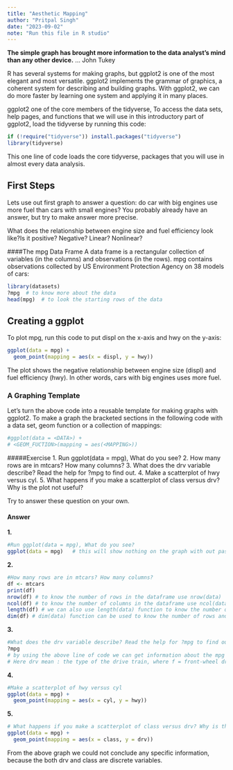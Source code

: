 ```yaml
---
title: "Aesthetic Mapping"
author: "Pritpal Singh"
date: "2023-09-02"
note: "Run this file in R studio"
---
```


**The simple graph has brought more information to the data analyst's mind than any other device.** ... John Tukey

R has several systems for making graphs, but ggplot2 is one of the most elegant and most versatile. ggplot2 implements the grammar of graphics, a coherent system for describing and building graphs. With ggplot2, we can do more faster by learning one system and applying it in many places.

ggplot2 one of the core members of the tidyverse, To access the data sets, help pages, and functions that we will use in this introductory part of ggplot2, load the tidyverse by running this code:

```r
if (!require("tidyverse")) install.packages("tidyverse")
library(tidyverse)
```

This one line of code loads the core tidyverse, packages that you will use in almost every data analysis. 


## First Steps 


Lets use out first graph to answer a question: do car with big engines use more fuel than cars with small engines? You probably already have an answer, but try to make answer more precise.

What does the relationship between engine size and fuel efficiency look like?Is it positive? Negative? Linear? Nonlinear?

####The mpg Data Frame 
A data frame is a rectangular collection of variables (in the columns) and observations (in the rows). mpg contains observations collected by US Environment Protection Agency on 38 models of cars:


```r
library(datasets)
?mpg  # to know more about the data
head(mpg)  # to look the starting rows of the data
```


## Creating a ggplot

To plot mpg, run this code to put displ on the x-axis and hwy on the y-axis:

```r
ggplot(data = mpg) + 
  geom_point(mapping = aes(x = displ, y = hwy))
```

The plot shows the negative relationship between engine size (displ) and fuel efficiency (hwy). In other words, cars with big engines uses more fuel. 


### A Graphing Template


Let's turn the above code into a reusable template for making graphs with ggplot2. To make a graph the bracketed sections in the following code with a data set, geom function or a collection of mappings:

```r
#ggplot(data = <DATA>) +
# <GEOM_FUCTION>(mapping = aes(<MAPPING>))
```

#####Exercise 
1. Run ggplot(data = mpg), What do you see?
2. How many rows are in mtcars? How many columns?
3. What does the drv variable describe? Read the help for ?mpg to find out.
4. Make a scatterplot of hwy versus cyl.
5. What happens if you make a scatterplot of class versus drv? Why is the plot not useful?


Try to answer these question on your own.










#### Answer

**1.**
```r
#Run ggplot(data = mpg), What do you see?
ggplot(data = mpg)   # this will show nothing on the graph with out passing the mapping arguments. 
```

**2.**
```r
#How many rows are in mtcars? How many columns?
df <- mtcars
print(df)
nrow(df) # to know the number of rows in the dataframe use nrow(data)
ncol(df) # to know the number of columns in the dataframe use ncol(data)
length(df) # we can also use length(data) function to know the number of columns in the dataframe
dim(df) # dim(data) function can be used to know the number of rows and columns of the dataframe
```

**3.**
```r
#What does the drv variable describe? Read the help for ?mpg to find out.
?mpg
# by using the above line of code we can get information about the mpg data. 
# Here drv mean : the type of the drive train, where f = front-wheel drive, r = rear wheel drive, 4 = 4wd
```

**4.**
```r
#Make a scatterplot of hwy versus cyl
ggplot(data = mpg) + 
  geom_point(mapping = aes(x = cyl, y = hwy))
```

**5.**
```r
# What happens if you make a scatterplot of class versus drv? Why is the plot not useful?
ggplot(data = mpg) + 
  geom_point(mapping = aes(x = class, y = drv))
```
From the above graph we could not conclude any specific information, because the both drv and class are discrete variables. 